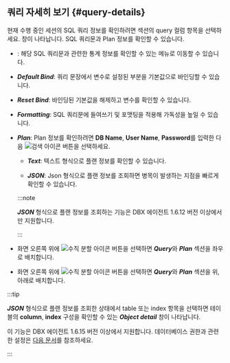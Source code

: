 ## 쿼리 자세히 보기 {#query-details}

현재 수행 중인 세션의 SQL 쿼리 정보를 확인하려면 <Cmdname sid="active_sessions" className="uitext" /> 섹션의 <span class="uitext">query</span> 컬럼 항목을 선택하세요. <Cmdname sid="TTL06224" className="uitext" /> 창이 나타납니다. SQL 쿼리문과 Plan 정보를 확인할 수 있습니다.

<InDoc product="postgresql,postgresql-v1">

<ImgLang img="db-sql-details-postgresql.png" desc="SQL 상세" />

</InDoc>

<Xclude product="postgresql,postgresql-v1">

<ImgLang img="db-sql-details-common.png" desc="SQL 상세" />

</Xclude>

* <Cmdname sid="BTN06225" className="uitext" />: 해당 SQL 쿼리문과 관련한 통계 정보를 확인할 수 있는 <Cmdname sid="statistics_sql" className="uitext" /> 메뉴로 이동할 수 있습니다.

* ***Default Bind***: 쿼리 문장에서 변수로 설정된 부분을 기본값으로 바인딩할 수 있습니다.

* ***Reset Bind***: 바인딩된 기본값을 해제하고 변수를 확인할 수 있습니다.

* ***Formatting***: SQL 쿼리문에 들여쓰기 및 포맷팅을 적용해 가독성을 높일 수 있습니다.

* ***Plan***: Plan 정보를 확인하려면 **DB Name**, **User Name**, **Password**를 입력한 다음 ![검색 아이콘](/img/ico-btn-search.png) 버튼을 선택하세요.

  <InDoc product='postgresql,postgresql-v1'>

  * ***Text***: 텍스트 형식으로 플랜 정보를 확인할 수 있습니다.

  * ***JSON***: Json 형식으로 플랜 정보를 조회하면 병목이 발생하는 지점을 빠르게 확인할 수 있습니다.

  :::note

  ***JSON*** 형식으로 플랜 정보를 조회하는 기능은 DBX 에이전트 1.6.12 버전 이상에서만 지원합니다.

  :::

  </InDoc>

* 화면 오른쪽 위에 ![수직 분할 아이콘](/img/ic-column.svg) 버튼을 선택하면 ***Query***와 ***Plan*** 섹션을 좌우로 배치합니다.

* 화면 오른쪽 위에 ![수직 분할 아이콘](/img/ic-layout-horizontal.svg) 버튼을 선택하면 ***Query***와 ***Plan*** 섹션을 위, 아래로 배치합니다.

<InDoc product='postgresql,postgresql-v1'>

:::tip

***JSON*** 형식으로 플랜 정보를 조회한 상태에서 table 또는 index 항목을 선택하면 테이블의 **column**, **index** 구성을 확인할 수 있는 ***Object detail*** 창이 나타납니다.

<ImgLang img='db-sql-objectdetail-pg.png' desc='Object detail' />

이 기능은 DBX 에이전트 1.6.15 버전 이상에서 지원합니다. 데이터베이스 권한과 관련한 설정은 [다음 문서](install-agent#uid)를 참조하세요.

:::

</InDoc>